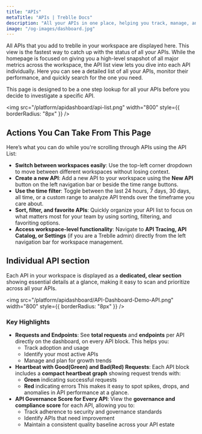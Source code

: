```yaml
---
title: "APIs"
metaTitle: "APIs | Treblle Docs"
description: "All your APIs in one place, helping you track, manage, and improve your API estate."
image: "/og-images/dashboard.jpg"
---
```


All APIs that you add to treblle in your workspace are displayed here. This view is the fastest way to catch up with the status of all your APIs. While the homepage is focused on giving you a high-level snapshot of all major metrics across the workspace, the API list view lets you dive into each API individually. Here you can see a detailed list of all your APIs, monitor their performance, and quickly search for the one you need.

This page is designed to be a one step lookup for all your APIs before you decide to investigate a specific API.

<img
    src="/platform/apidashboard/api-list.png"
    width="800"
    style={{ borderRadius: "8px" }}
/>

## Actions You Can Take From This Page

Here’s what you can do while you're scrolling through APIs using the API List:

- **Switch between workspaces easily**: Use the top-left corner dropdown to move between different workspaces without losing context.
- **Create a new API**: Add a new API to your workspace using the **New API** button on the left navigation bar or beside the time range buttons.
- **Use the time filter**: Toggle between the last 24 hours, 7 days, 30 days, all time, or a custom range to analyze API trends over the timeframe you care about.
- **Sort, filter, and favorite APIs**: Quickly organize your API list to focus on what matters most for your team by using sorting, filtering, and favoriting options.
- **Access workspace-level functionality**: Navigate to **API Tracing, API Catalog, or Settings** (if you are a Treblle admin) directly from the left navigation bar for workspace management.

## Individual API section

Each API in your workspace is displayed as a **dedicated, clear section** showing essential details at a glance, making it easy to scan and prioritize across all your APIs.

<img
    src="/platform/apidashboard/API-Dashboard-Demo-API.png"
    width="800"
    style={{ borderRadius: "8px" }}
/>

### Key Highlights

- **Requests and Endpoints**: See **total requests** and **endpoints** per API directly on the dashboard, on every API block. This helps you:
  - Track adoption and usage
  - Identify your most active APIs
  - Manage and plan for growth trends
- **Heartbeat with Good(Green) and Bad(Red) Requests**: Each API block includes a **compact heartbeat graph** showing request trends with:
  - **Green** indicating successful requests
  - **Red** indicating errors
This makes it easy to spot spikes, drops, and anomalies in API performance at a glance.
- **API Governance Score for Every API**: View the **governance and compliance score** for each API, allowing you to:
  - Track adherence to security and governance standards
  - Identify APIs that need improvement
  - Maintain a consistent quality baseline across your API estate
